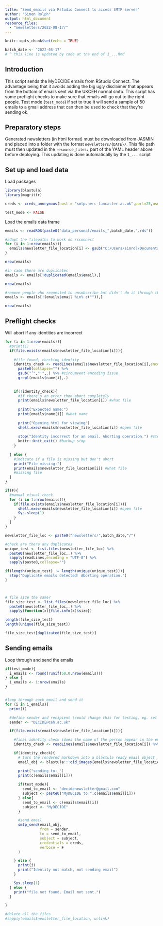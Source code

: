 ```yaml
---
title: "Send_emails via Rstudio Connect to access SMTP server"
author: "Simon Rolph"
output: html_document
resource_files:
  - "newsletters/2022-08-17/"
---
```


```r
knitr::opts_chunk$set(echo = TRUE)
```

```r
batch_date <- "2022-08-17"
# ^ this line is updated by code at the end of 1_...Rmd
```


## Introduction

This script sends the MyDECIDE emails from RStudio Connect. The advantage being that it avoids adding the big ugly disclaimer that appears from the bottom of emails sent via the UKCEH normal smtp. This script has some preflight checks to make sure that emails will go out to the right people. Test mode (`test_mode`) if set to true it will send a sample of 50 emails to a gmail address that can then be used to check that they're sending ok.

## Preparatory steps

Generated newsletters (in html format) must be downloaded from JASMIN and placed into a folder with the format `newsletters/{DATE}/`. This file path must then updated in the `resource_files:` part of the YAML header above before deploying. This updating is done automatically by the `1_...` script

## Set up and load data

Load packages

```r
library(blastula)
library(magrittr)

creds <- creds_anonymous(host = "smtp.nerc-lancaster.ac.uk",port=25,use_ssl = T)

test_mode <- FALSE

```

Load the emails data frame

```r

emails <- readRDS(paste0("data_personal/emails_",batch_date,".rds"))

#adapt the filepaths to work on rsconnect
for (i in 1:nrow(emails)){
  emails$newsletter_file_location[i] <- gsub("C:/Users/simrol/Documents/R/DECIDE-WP3-newsletter/","", emails$newsletter_file_location[i])
}

nrow(emails)

#in case there are duplicates
emails <- emails[!duplicated(emails$email),]

nrow(emails)

#remove people who requested to unsubscribe but didn't do it through the tool
emails <- emails[!(emails$email %in% c("")),]

nrow(emails)

```

## Preflight checks

Will abort if any identities are incorrect

```r
for (i in 1:nrow(emails)){
  #print(i)
  if(file.exists(emails$newsletter_file_location[i])){
    
    #file found, checking identity
    identity_check <- readLines(emails$newsletter_file_location[i],encoding = "UTF-8") %>% 
      paste0(collapse="") %>% 
      gsub("’","'",.) %>% #circumvent encoding issue
      grepl(emails$name[i],.)
    
    
    if(!identity_check){
      #if there's an error then abort completely
      print(emails$newsletter_file_location[i]) #what file
      
      print("Expected name:")
      print(emails$name[i]) #what name
      
      print("Opening html for viewing")
      shell.exec(emails$newsletter_file_location[i]) #open file
      
      stop("Identity incorrect for an email. Aborting operation.") #stop
      knitr::knit_exit() #backup stop
    }
    
  } else {
    #indicate if a file is missing but don't abort
    print("File missing:")
    print(emails$newsletter_file_location[i]) #what file
    #missing file
  }
}

if(F){
  #manual visual check
  for (i in 1:nrow(emails)){
    if(file.exists(emails$newsletter_file_location[i])){
      shell.exec(emails$newsletter_file_location[i]) #open file
      Sys.sleep(1)
    }
  }
}

newsletter_file_loc <- paste0("newsletters/",batch_date,"/")

#check are there any duplicates
unique_test <- list.files(newsletter_file_loc) %>%
  paste0(newsletter_file_loc,.) %>%
  sapply(readLines,encoding = "UTF-8") %>%
  sapply(paste0,collapse="")

if(length(unique_test) != length(unique(unique_test))){
  stop("Duplicate emails detected! Aborting operation.")
}



# file size the same?
file_size_test <- list.files(newsletter_file_loc) %>%
  paste0(newsletter_file_loc,.) %>%
  sapply(function(x){file.info(x)$size})

length(file_size_test)
length(unique(file_size_test))

file_size_test[duplicated(file_size_test)]

```


## Sending emails

Loop through and send the emails

```r

if(test_mode){
  i_emails <- round(runif(50,0,nrow(emails)))
} else {
  i_emails <- 1:nrow(emails)
}


#loop through each email and send it
for (i in i_emails){
  print(i)

  #define sender and recipient (could change this for testing, eg. set the recipient to your email to generate a batch of emails for different users but then see what they look like in your own inbox without spamming real users.)
  sender <- "DECIDE@ceh.ac.uk"

  if(file.exists(emails$newsletter_file_location[i])){

    #final identity check (does the name of the person appear in the email content)
    identity_check <- readLines(emails$newsletter_file_location[i]) %>% paste0(collapse="") %>% grepl(emails$name[i],.)

    if(identity_check){
      # turn the rendered markdown into a blastula ready email object
      email_obj <- blastula:::cid_images(emails$newsletter_file_location[i])

      print("sending to: ")
      print(c(emails$email[i]))
      
      if(test_mode){
        send_to_email <- "decidenewsletter@gmail.com"
        subject <- paste0("MyDECIDE to ",c(emails$email[i]))
      } else{
        send_to_email <- c(emails$email[i])
        subject <- "MyDECIDE"
      }

      #send email
      smtp_send(email_obj,
                from = sender,
                to = send_to_email,
                subject = subject,
                credentials = creds,
                verbose = F
      )

    } else {
      print(i)
      print("Identity not match, not sending email")
    }

    Sys.sleep(1)
  } else {
    print("file not found. Email not sent.")
  }

}

#delete all the files
#sapply(emails$newsletter_file_location, unlink)

```
